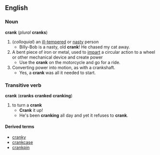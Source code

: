 == English ==
=== Noun ===
'''crank''' (''plural'' '''cranks''')
# (''colloquial'') an [[ill-tempered]] or [[nasty]] person
#* Billy-Bob is a nasty, old '''crank'''! He chased my cat away.
# A bent piece of iron or metal, used to [[impart]] a circular action to a wheel or other mechanical device and create power
#* Use the '''crank''' on the motorcycle and go for a ride.
# Converting power into motion, as with a crankshaft.
#* Yes, a '''crank''' was all it needed to start.
=== Transitive verb ===
'''crank''' ('''cranks''' '''cranked''' '''cranking''')
# to turn a '''crank'''
#* '''Crank''' it up!
#* He's been '''cranking''' all day and yet it refuses to '''crank'''.
==== Derived terms ====
*[[cranky]]
*[[crankcase]]
*[[crankpin]]